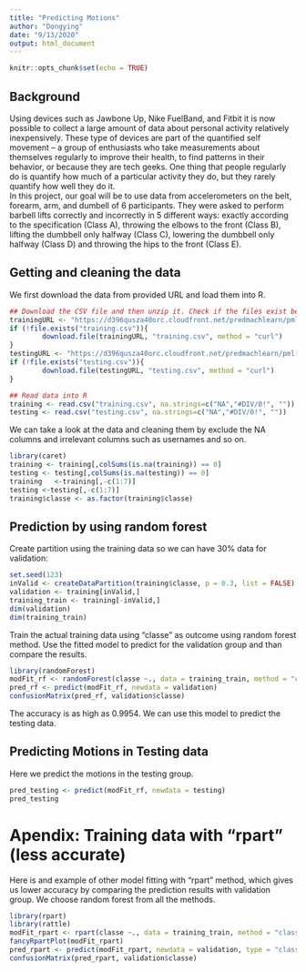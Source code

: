 ```yaml
---
title: "Predicting Motions"
author: "Dongying"
date: "9/13/2020"
output: html_document
---
```


```r
knitr::opts_chunk$set(echo = TRUE)
```

## Background
Using devices such as Jawbone Up, Nike FuelBand, and Fitbit it is now possible to collect a large amount of data about personal activity relatively inexpensively. These type of devices are part of the quantified self movement – a group of enthusiasts who take measurements about themselves regularly to improve their health, to find patterns in their behavior, or because they are tech geeks. One thing that people regularly do is quantify how much of a particular activity they do, but they rarely quantify how well they do it.   
In this project, our goal will be to use data from accelerometers on the belt, forearm, arm, and dumbell of 6 participants. They were asked to perform barbell lifts correctly and incorrectly in 5 different ways: exactly according to the specification (Class A), throwing the elbows to the front (Class B), lifting the dumbbell only halfway (Class C), lowering the dumbbell only halfway (Class D) and throwing the hips to the front (Class E).

## Getting and cleaning the data
We first download the data from provided URL and load them into R.
```r
## Download the CSV file and then unzip it. Check if the files exist before processing.
trainingURL <- "https://d396qusza40orc.cloudfront.net/predmachlearn/pml-training.csv"
if (!file.exists("training.csv")){
        download.file(trainingURL, "training.csv", method = "curl")
}
testingURL <- "https://d396qusza40orc.cloudfront.net/predmachlearn/pml-testing.csv"
if (!file.exists("testing.csv")){
        download.file(testingURL, "testing.csv", method = "curl")
}

## Read data into R
training <- read.csv("training.csv", na.strings=c("NA","#DIV/0!", ""))
testing <- read.csv("testing.csv", na.strings=c("NA","#DIV/0!", ""))
```

We can take a look at the data and cleaning them by exclude the NA columns and irrelevant columns such as usernames and so on.
```r
library(caret)
training <- training[,colSums(is.na(training)) == 0]
testing <- testing[,colSums(is.na(testing)) == 0]
training   <-training[,-c(1:7)]
testing <-testing[,-c(1:7)]
training$classe <- as.factor(training$classe)
```

## Prediction by using random forest
Create partition using the training data so we can have 30% data for validation:
```r
set.seed(123)
inValid <- createDataPartition(training$classe, p = 0.3, list = FALSE)
validation <- training[inValid,]
training_train <- training[-inValid,]
dim(validation)
dim(training_train)
```
Train the actual training data using "classe" as outcome using random forest method. Use the fitted model to predict for the validation group and than compare the results.
```r
library(randomForest)
modFit_rf <- randomForest(classe ~., data = training_train, method = "class")
pred_rf <- predict(modFit_rf, newdata = validation)
confusionMatrix(pred_rf, validation$classe)
```
The accuracy is as high as 0.9954. We can use this model to predict the testing data.

## Predicting Motions in Testing data
Here we predict the motions in the testing group.
```r
pred_testing <- predict(modFit_rf, newdata = testing)
pred_testing
```

# Apendix: Training data with "rpart" (less accurate)
Here is and example of other model fitting with "rpart" method, which gives us lower accuracy by comparing the prediction results with validation group. We choose random forest from all the methods.
```r
library(rpart)
library(rattle)
modFit_rpart <- rpart(classe ~., data = training_train, method = "class")
fancyRpartPlot(modFit_rpart)
pred_rpart <- predict(modFit_rpart, newdata = validation, type = "class")
confusionMatrix(pred_rpart, validation$classe)
```




